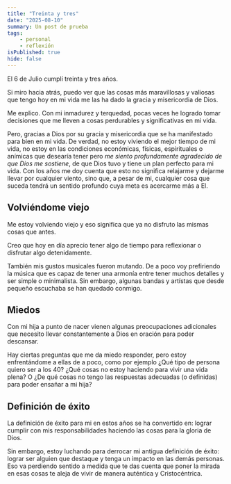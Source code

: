```yaml
---
title: "Treinta y tres"
date: "2025-08-10"
summary: Un post de prueba
tags: 
    - personal
    - reflexión
isPublished: true
hide: false
---
```


El 6 de Julio cumplí treinta y tres años.

Si miro hacia atrás, puedo ver que las cosas más maravillosas y valiosas que tengo hoy en mi vida me las ha dado la gracia y misericordia de Dios. 

Me explico. Con mi inmadurez y terquedad, pocas veces he logrado tomar decisiones que me lleven a cosas perdurables y significativas en mi vida. 

Pero, gracias a Dios por su gracia y misericordia que se ha manifestado para bien en mi vida. De verdad, no estoy viviendo el mejor tiempo de mi vida, no estoy en las condiciones económicas, físicas, espirituales o anímicas que desearía tener pero *me siento profundamente agradecido de que Dios me sostiene*, de que Dios tuvo y tiene un plan perfecto para mi vida. Con los años me doy cuenta que esto no significa relajarme y dejarme llevar por cualquier viento, sino que, a pesar de mi, cualquier cosa que suceda tendrá un sentido profundo cuya meta es acercarme más a El.

## Volviéndome viejo

Me estoy volviendo viejo y eso significa que ya no disfruto las mismas cosas que antes.

Creo que hoy en día aprecio tener algo de tiempo para reflexionar o disfrutar algo detenidamente.

También mis gustos musicales fueron mutando. De a poco voy prefiriendo la música que es capaz de tener una armonía entre tener muchos detalles y ser simple o minimalista. Sin embargo, algunas bandas y artístas que desde pequeño escuchaba se han quedado conmigo.

## Miedos

Con mi hija a punto de nacer vienen algunas preocupaciones adicionales que necesito llevar constantemente a Dios en oración para poder descansar.

Hay ciertas preguntas que me da miedo responder, pero estoy enfrentándome a ellas de a poco, como por ejemplo ¿Qué tipo de persona quiero ser a los 40? ¿Qué cosas no estoy haciendo para vivir una vida plena? O ¿De qué cosas no tengo las respuestas adecuadas (o definidas) para poder ensañar a mi hija?

## Definición de éxito

La definición de éxito para mi en estos años se ha convertido en: lograr cumplir con mis responsabilidades haciendo las cosas para la gloria de Dios.

Sin embargo, estoy luchando para derrocar mi antigua definición de éxito: lograr ser alguien que destaque y tenga un impacto en las demás personas. Eso va perdiendo sentido a medida que te das cuenta que poner la mirada en esas cosas te aleja de vivir de manera auténtica y Cristocéntrica.